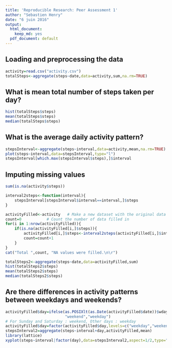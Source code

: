 ```yaml
---
title: 'Reproducible Research: Peer Assessment 1'
author: "Sebastien Henry"
date: "6 juin 2016"
output:
  html_document:
    keep_md: yes
  pdf_document: default
---
```



## Loading and preprocessing the data
```r
activity=read.csv("activity.csv")
totalSteps<-aggregate(steps~date,data=activity,sum,na.rm=TRUE)
```

## What is mean total number of steps taken per day?
```r
hist(totalSteps$steps)
mean(totalSteps$steps)
median(totalSteps$steps)
```


## What is the average daily activity pattern?

```r
stepsInterval<-aggregate(steps~interval,data=activity,mean,na.rm=TRUE)
plot(steps~interval,data=stepsInterval,type="l")
stepsInterval[which.max(stepsInterval$steps),]$interval
```

## Imputing missing values

```r
sum(is.na(activity$steps))

interval2steps<-function(interval){
    stepsInterval[stepsInterval$interval==interval,]$steps
}

activityFilled<-activity   # Make a new dataset with the original data
count=0           # Count the number of data filled in
for(i in 1:nrow(activityFilled)){
    if(is.na(activityFilled[i,]$steps)){
        activityFilled[i,]$steps<-interval2steps(activityFilled[i,]$interval)
        count=count+1
    }
}
cat("Total ",count, "NA values were filled.\n\r")

totalSteps2<-aggregate(steps~date,data=activityFilled,sum)
hist(totalSteps2$steps)
mean(totalSteps2$steps)
median(totalSteps2$steps)
```

## Are there differences in activity patterns between weekdays and weekends?

```r
activityFilled$day=ifelse(as.POSIXlt(as.Date(activityFilled$date))$wday%%6==0,
                          "weekend","weekday")
# For Sunday and Saturday : weekend, Other days : weekday 
activityFilled$day=factor(activityFilled$day,levels=c("weekday","weekend"))
stepsInterval2=aggregate(steps~interval+day,activityFilled,mean)
library(lattice)
xyplot(steps~interval|factor(day),data=stepsInterval2,aspect=1/2,type="l")
```

